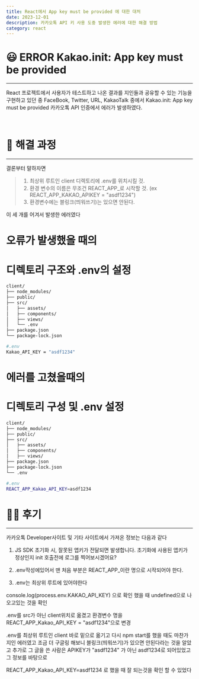 ```yaml
---
title: React에서 App key must be provided 에 대한 대처
date: 2023-12-01
description: 카카오톡 API 키 사용 도중 발생한 에러에 대한 해결 방법
category: react
---
```


# 😃 ERROR Kakao.init: App key must be provided

---

React 프로젝트에서 사용자가 테스트하고 나온 결과를 지인들과 공유할 수 있는 기능을 구현하고 있던 중
FaceBook, Twitter, URL, KakaoTalk 중에서 Kakao.init: App key must be provided 카카오톡 API 인증에서 에러가 발생하였다.

<br />

# 📨 해결 과정

---

결론부터 말하자면

> 1. 최상위 루트인 client 디렉토리에 .env를 위치시킬 것.
> 2. 환경 변수의 이름은 무조건 REACT_APP_로 시작할 것. (ex REACT_APP_KAKAO_APIKEY = "asdf1234")
> 3. 환경변수에는 블링크(띄워쓰기)는 있으면 안된다.

이 세 개를 어겨서 발생한 에러였다

# 오류가 발생했을 때의 
# 디렉토리 구조와 .env의 설정

```bash
client/
├── node_modules/
├── public/
├── src/
│   ├── assets/
│   ├── components/
│   ├── views/
│   └── .env
├── package.json
└── package-lock.json

#.env
Kakao_API_KEY = "asdf1234"
```

# 에러를 고쳤을때의 
# 디렉토리 구성 및 .env 설정

```bash
client/
├── node_modules/
├── public/
├── src/
│   ├── assets/
│   ├── components/
│   ├── views/
├── package.json
├── package-lock.json
└── .env

#.env
REACT_APP_Kakao_API_KEY=asdf1234

```

# 🏃🏻 후기

---

카카오톡 Developer사이트 및 기타 사이트에서 가져온 정보는 다음과 같다

1. JS SDK 초기화 시, 잘못된 앱키가 전달되면 발생합니다.
초기화에 사용된 앱키가 정상인지 init 호출전에 로그를 찍어보시겠어요?

2. .env작성에있어서 맨 처음 부분은 REACT_APP_이란 명으로 시작되어야 한다.

3. .env는 최상위 루트에 있어야한다


console.log(process.env.KAKAO_API_KEY)
으로 확인 했을 때 undefined으로 나오고있는 것을 확인

.env를 src가 아닌 client위치로 옮겼고 환경변수 명을
REACT_APP_Kakao_API_KEY = "asdf1234"으로 변경

.env를 최상위 루트인 client 바로 밑으로 옮기고 다시 npm start를 했을 때도 마찬가지인 에러였고
조금 더 구글링 해보니 블링크(띄워쓰기)가 있으면 안된다라는 것을 알았고
추가로 그 글을 쓴 사람은 APIKEY가 "asdf1234" 가 아닌 asdf1234로 되어있었고 그 정보를 바탕으로

REACT_APP_Kakao_API_KEY=asdf1234
로 했을 때 잘 되는것을 확인 할 수 있었다
